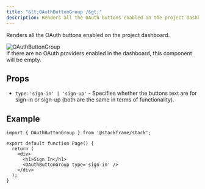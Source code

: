 ```yaml
---
title: "&lt;OAuthButtonGroup /&gt;"
description: Renders all the OAuth buttons enabled on the project dashboard.
---
```


Renders all the OAuth buttons enabled on the project dashboard.

<div className="stack-white-image-showcase stack-250h">
  <img src="../imgs/oauth-button-group.png" alt="OAuthButtonGroup" className="stack-250h" />
</div>

<Callout>
If there are no OAuth providers enabled in the dashboard, this component will be empty.
</Callout>

## Props

- `type`: `'sign-in' | 'sign-up'` - Specifies whether the buttons text are for sign-in or sign-up (both are the same in terms of functionality).

## Example

```tsx
import { OAuthButtonGroup } from '@stackframe/stack';

export default function Page() {
  return (
    <div>
      <h1>Sign In</h1>
      <OAuthButtonGroup type='sign-in' />
    </div>
  );
}

```
